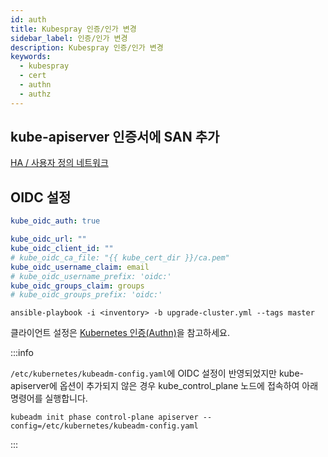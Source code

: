 ```yaml
---
id: auth
title: Kubespray 인증/인가 변경
sidebar_label: 인증/인가 변경
description: Kubespray 인증/인가 변경
keywords:
  - kubespray
  - cert
  - authn
  - authz
---
```


## kube-apiserver 인증서에 SAN 추가

[HA / 사용자 정의 네트워크](/docs/mlops/kubernetes/tools/kubespray/ha#사용자-정의-네트워크)

## OIDC 설정

```yaml title="group_vars/k8s_cluster/k8s-cluster.yml"
kube_oidc_auth: true

kube_oidc_url: ""
kube_oidc_client_id: ""
# kube_oidc_ca_file: "{{ kube_cert_dir }}/ca.pem"
kube_oidc_username_claim: email
# kube_oidc_username_prefix: 'oidc:'
kube_oidc_groups_claim: groups
# kube_oidc_groups_prefix: 'oidc:'
```

```shell
ansible-playbook -i <inventory> -b upgrade-cluster.yml --tags master
```

클라이언트 설정은 [Kubernetes 인증(Authn)](/docs/mlops/mlops/auth/authn)을 참고하세요.

:::info

`/etc/kubernetes/kubeadm-config.yaml`에 OIDC 설정이 반영되었지만 kube-apiserver에 옵션이 추가되지 않은 경우 kube_control_plane 노드에 접속하여 아래 명령어를 실행합니다.

```shell
kubeadm init phase control-plane apiserver --config=/etc/kubernetes/kubeadm-config.yaml
```

:::
